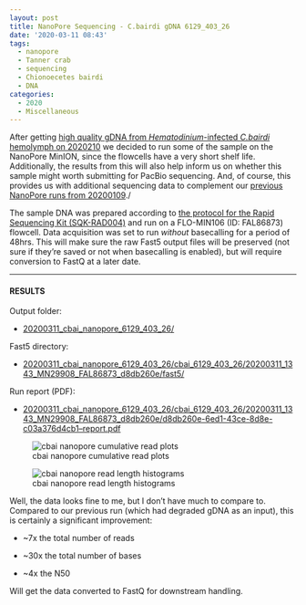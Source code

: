```yaml
---
layout: post
title: NanoPore Sequencing - C.bairdi gDNA 6129_403_26
date: '2020-03-11 08:43'
tags:
  - nanopore
  - Tanner crab
  - sequencing
  - Chionoecetes bairdi
  - DNA
categories:
  - 2020
  - Miscellaneous
---
```

After getting [high quality gDNA from _Hematodinium_-infected _C.bairdi_ hemolymph on 2020210](https://robertslab.github.io/sams-notebook/posts/2020/2020-02-10-DNA-Isolation,-Quantification,-and-Gel-C.bairdi-gDNA-Sample-6129_403_26/) we decided to run some of the sample on the NanoPore MinION, since the flowcells have a very short shelf life. Additionally, the results from this will also help inform us on whether this sample might worth submitting for PacBio sequencing. And, of course, this provides us with additional sequencing data to complement our [previous NanoPore runs from 20200109](https://robertslab.github.io/sams-notebook/2020/01/09/NanoPore-Sequencing-C.bairdi-gDNA-Sample-20102558-2729/)./

The sample DNA was prepared according to [the protocol for the Rapid Sequencing Kit (SQK-RAD004)](https://github.com/RobertsLab/resources/blob/master/protocols/Commercial_Protocols/Nanopore_rapid-sequencing-sqk-rad004-RSE_9046_v1_revM_14Aug2019-minion.pdf) and run on a FLO-MIN106 (ID: FAL86873) flowcell. Data acquisition was set to run _without_ basecalling for a period of 48hrs. This will make sure the raw Fast5 output files will be preserved (not sure if they're saved or not when basecalling is enabled), but will require conversion to FastQ at a later date.


---

#### RESULTS

Output folder:

- [20200311_cbai_nanopore_6129_403_26/](https://gannet.fish.washington.edu/Atumefaciens/20200311_cbai_nanopore_6129_403_26/)

Fast5 directory:

- [20200311_cbai_nanopore_6129_403_26/cbai_6129_403_26/20200311_1343_MN29908_FAL86873_d8db260e/fast5/](https://gannet.fish.washington.edu/Atumefaciens/20200311_cbai_nanopore_6129_403_26/cbai_6129_403_26/20200311_1343_MN29908_FAL86873_d8db260e/fast5/)

Run report (PDF):

- [20200311_cbai_nanopore_6129_403_26/cbai_6129_403_26/20200311_1343_MN29908_FAL86873_d8db260e/d8db260e-6ed1-43ce-8d8e-c03a376d4cb1--report.pdf](https://gannet.fish.washington.edu/Atumefaciens/20200311_cbai_nanopore_6129_403_26/cbai_6129_403_26/20200311_1343_MN29908_FAL86873_d8db260e/d8db260e-6ed1-43ce-8d8e-c03a376d4cb1--report.pdf)

![cbai nanopore cumulative read plots](https://github.com/RobertsLab/sams-notebook/blob/master/images/screencaps/20200311_cbai_nanopore_6129_403_26_output-plots.png?raw=true)

![cbai nanopore read length histograms](https://github.com/RobertsLab/sams-notebook/blob/master/images/screencaps/20200311_cbai_nanopore_6129_403_26_read-length-histo-plots.png?raw=true)


Well, the data looks fine to me, but I don't have much to compare to. Compared to our previous run (which had degraded gDNA as an input), this is certainly a significant improvement:

- ~7x the total number of reads

- ~30x the total number of bases

- ~4x the N50

Will get the data converted to FastQ for downstream handling.
